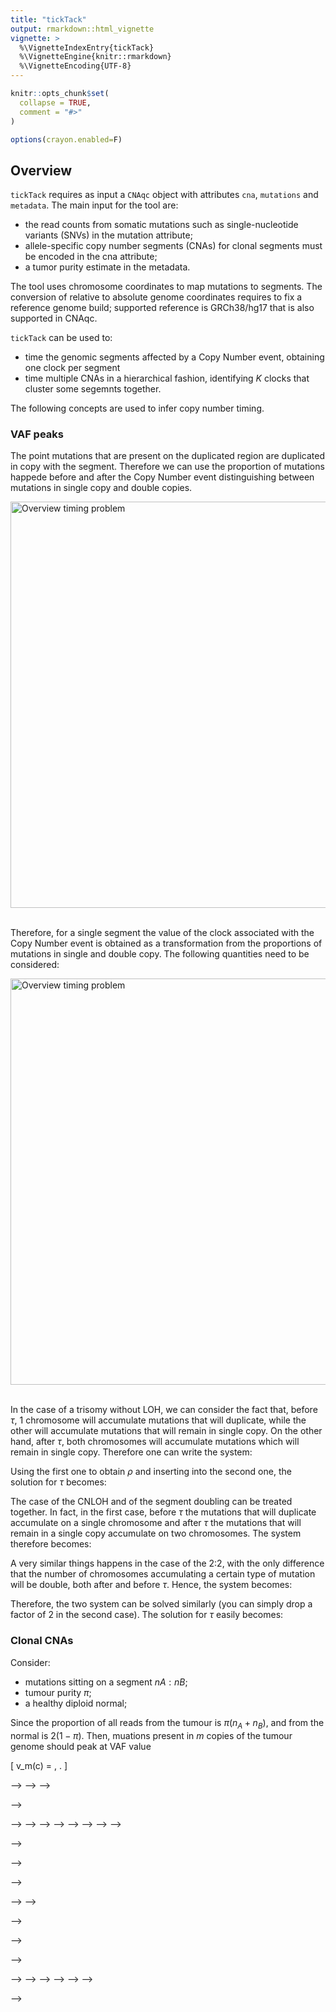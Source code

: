 ```yaml
---
title: "tickTack"
output: rmarkdown::html_vignette
vignette: >
  %\VignetteIndexEntry{tickTack}
  %\VignetteEngine{knitr::rmarkdown}
  %\VignetteEncoding{UTF-8}
---
```


```r
knitr::opts_chunk$set(
  collapse = TRUE,
  comment = "#>"
)

options(crayon.enabled=F)
```

## Overview

`tickTack` requires as input a `CNAqc` object with attributes `cna`, `mutations` and `metadata`. 
The main input for the tool are: 

- the read counts from somatic mutations such as single-nucleotide variants (SNVs) in the mutation attribute;
- allele-specific copy number segments (CNAs) for clonal segments must be encoded in the cna attribute;
- a tumor purity estimate in the metadata.

The tool uses chromosome coordinates to map mutations to segments. The conversion of relative to absolute genome coordinates requires to fix a reference genome build; supported reference is GRCh38/hg17 that is also supported in CNAqc. 

`tickTack` can be used to:

- time the genomic segments affected by a Copy Number event, obtaining one clock per segment
- time multiple CNAs in a hierarchical fashion, identifying $K$ clocks that cluster some segemnts together.

The following concepts are used to infer copy number timing.

### VAF peaks

The point mutations that are present on the duplicated region are duplicated in copy with the segment. Therefore we can use the proportion of mutations happede before and after the Copy Number event distinguishing between mutations in single copy and double copies.

<img src="img/timing_problem.png" alt="Overview timing problem" width="650" style="display: block; margin: 0 auto" /><br>


Therefore, for a single segment the value of the clock associated with the Copy Number event is obtained as a transformation from the proportions of mutations in single and double copy.
The following quantities need to be considered:


\begin{itemize}
	\item $N_m$ : number of mutations with multiplicity $m$;
	\item $\rho$ : mutation rate, indicates how many mutations occur per unit of time;
	\item $\tau$ : pseudo-time;
\end{itemize}


<img src="img/Mutations_single_double_copy_draw_process.png" alt="Overview timing problem" width="650" style="display: block; margin: 0 auto"/><br>


\subsubsection{2:1}

In the case of a trisomy without LOH, we can consider the fact that, before $\tau$, 1 chromosome will accumulate mutations that will duplicate, while the other will accumulate mutations that will remain in single copy. On the other hand, after $\tau$, both chromosomes will accumulate mutations which will remain in single copy. Therefore one can write the system:

\begin{align}
    \begin{cases}
        N_2 = \rho \tau  
        N_1 = \rho \tau + 3\rho(1 - \tau) \nonumber 
    \end{cases}
\end{align}

Using the first one to obtain $\rho$ and inserting into the second one, the solution for $\tau$ becomes:

\begin{equation}
	N_1 = N_2 + \frac{3N_2}{\tau}(1-\tau) \hspace{2mm} \rightarrow \hspace{2mm} N_1 + 2N_2 = \frac{3N_2}{\tau} \hspace{2mm} \rightarrow \hspace{2mm} \tau = \frac{3N_2}{N_1 + 2N_2}
\end{equation}

\subsubsection{2:0 and 2:2}

The case of the CNLOH and of the segment doubling can be treated together. In fact, in the first case, before $\tau$ the mutations that will duplicate accumulate on a single chromosome and after $\tau$ the mutations that will remain in a single copy accumulate on two chromosomes. The system therefore becomes:

\begin{align}
    \begin{cases}
        N_2 = \rho \tau  
        N_1 = 2\rho(1 - \tau) \nonumber 
    \end{cases}
\end{align}

A very similar things happens in the case of the 2:2, with the only difference that the number of chromosomes accumulating a certain type of mutation will be double, both after and before $\tau$. Hence, the system becomes:

\begin{align}
    \begin{cases}
        N_2 = 2\rho \tau  
        N_1 = 4\rho(1 - \tau) \nonumber 
    \end{cases}
\end{align} 

Therefore, the two system can be solved similarly (you can simply drop a factor of 2 in the second case). The solution for $\tau$ easily becomes:

\begin{equation}
	N_1 = \frac{2N_2(1-\tau)}{\tau} \hspace{2mm} \rightarrow \hspace{2mm} \tau(N_1 + 2N_2) = 2N_2 \hspace{2mm} \rightarrow \hspace{2mm} \tau = \frac{2N_2}{2N_2 + N_1}
\end{equation}



### Clonal CNAs

Consider:

- mutations sitting on a segment $nA:nB$;
- tumour purity $\pi$;
- a healthy diploid normal;

Since the proportion of all reads from the tumour is $\pi(n_A+n_B)$, and from the normal is $2(1-\pi)$. Then, muations present in $m$ copies of the tumour genome should peak at VAF value 

\[
v_m(c) = \dfrac{m \pi c}{
2 (1 - \pi) + \pi (n_A+n_B)
} \, .
\]



<!-- ## The model -->

<!-- <img src="img/pgm.png" alt="Overview timing problem" width="650" style="display: block; margin: 0 auto"/><br> -->


<!-- Here we show an example of the model application on real data from the Pan-Cancer Analysis of -->
<!--  Whole Genomes (PCAWG) cohort, specifically from a Renal Cell Carcinoma (Kidney-RCC) tumor type sample.  -->


<!-- ```{r setup, warning=FALSE} -->
<!-- library(tickTack) -->
<!-- library(gridExtra) # add in plotting function -->
<!-- library(ggplot2) # add in plotting function -->
<!-- library(bayesplot) # add in plotting function -->
<!-- library(tibble)  # check if needed -->
<!-- library(dplyr) # check if needed -->

<!-- library(bayesplot) #for plotting -->
<!-- library(ggplot2) #for plotting -->
<!-- library(stringr) #for plotting -->
<!-- library(patchwork) #for plotting -->
<!-- ``` -->


<!-- ```{r real data Kidney, echo = T, results = 'hide', warning=FALSE} -->
<!-- # Load template data -->
<!-- tickTack::pcawg_example_2 -->
<!-- data <- pcawg_example_2 -->



<!-- tolerance <- 0.1 -->


<!-- data <- tickTack::fit_h(data, max_attempts=2, INIT=TRUE, tolerance = tolerance, n_components = 0) -->
<!-- results <- data$results_timing -->


<!-- clock_assignment <- results$draws_and_summary[[3]]$summarized_results -->

<!-- input_data <- results$data$input_data -->
<!-- draws_and_summary <- results$draws_and_summary -->
<!-- log_lik_matrix_list <- results$log_lik_matrix_list -->
<!-- elbo_iterations <- results$elbo_iterations -->


<!-- results_model_selection <- model_selection_h(input_data, draws_and_summary, log_lik_matrix_list, elbo_iterations, n_components = 0) -->


<!-- best_K <- results_model_selection$best_K -->
<!-- model_selection_tibble <- results_model_selection$model_selection_tibble -->
<!-- entropy <- results_model_selection$entropy_list -->


<!-- p <- tickTack::plot_inference_h(results, best_K) -->
<!-- p -->

<!-- ``` -->


<!-- ```{r visualize, echo = T, warning=FALSE, fig.align='center'} -->
<!-- # Visualize distributions of draws from the approximate posterior -->

<!-- K = nrow(results_model_selection$model_selection_tibble) -->
<!-- S = nrow(results$data$accepted_cna) -->


<!-- ``` -->




<!-- ```{r tau, echo = T, fig.align='center'} -->
<!-- # from bayesplot -->
<!-- draws <- results$draws_and_summary[[best_K]]$draws -->

<!-- names <- paste("tau[", 1:best_K, "]", sep = "") -->

<!-- areas_tau <- mcmc_areas( -->
<!-- draws, -->
<!-- pars = names, -->
<!-- prob = 0.8, # 80% intervals -->
<!-- prob_outer = 0.95, # 99% -->
<!-- point_est = "median" -->
<!-- )+ -->
<!-- labs( -->
<!-- title = "Approximate Posterior distributions", -->
<!-- subtitle = "With median and 80% and 95% intervals" -->
<!-- )+ -->
<!-- xlim(0, 1) # + scale_x_continuous(breaks = c(1:5), labels = c("A", "B", "C", "D", "E")) -->
<!-- areas_tau -->


<!-- ``` -->


<!-- ```{r weights, echo = T, fig.height = 6, fig.width = 12, fig.align = "center"} -->
<!-- # from bayesplot -->
<!-- intervals_weigths_per_tau <- list() -->
<!-- for (k in 1:best_K){ -->
<!--   names_weights <- paste("w[",1:S,",", k, "]", sep = "") -->
<!--   p <- mcmc_intervals(draws, pars = names_weights, point_est = "median", prob = 0.8, prob_outer = 0.95)+ -->
<!--     labs( -->
<!--     title =  str_wrap( paste0("Posterior distributions of the weigths for tau ",k), width = 30 + K + sqrt(S)), -->
<!--     subtitle = "With median and 80% and 95% intervals" -->
<!--     ) -->
<!--    intervals_weigths_per_tau[[k]] <- ggplotGrob(p) -->
<!-- } -->
<!-- p <- gridExtra::grid.arrange(grobs = intervals_weigths_per_tau, ncol= best_K) #add global title -->




<!-- ``` -->







<!-- <!-- ```{r source plot, include=TRUE} --> -->
<!-- <!-- source("./plotting_function.R", local = knitr::knit_global()) --> -->
<!-- <!-- ``` --> -->




<!-- <!-- ```{r elbo, echo = T, fig.height = 20, fig.width = 12, fig.align = "center"} --> -->

<!-- <!-- # visualize elbo --> -->
<!-- <!-- p_elbo <- list() --> -->
<!-- <!-- for (i in 1:K){ --> -->
<!-- <!--   p_elbo[[i]] <- plot_elbo(elbo_iterations, i) + ggtitle(paste0("K = ", i)) --> -->
<!-- <!--   saveRDS(p_elbo, paste0("./plots/elbo_vs_iterations_",i,".rds")) --> -->
<!-- <!-- } --> -->
<!-- <!-- p_elbo <- gridExtra::grid.arrange(grobs = p_elbo, nrow=K)  #add global title --> -->
<!-- <!-- p_elbo --> -->

<!-- <!-- ``` --> -->



<!-- <!-- ```{r model, echo = T, fig.height = 8, fig.width = 12, fig.align = "center"} --> -->

<!-- <!-- # visualize model selection scores --> -->

<!-- <!-- p_model_selection <- plotting_model_selection(model_selection_tibble, best_K, entropy) --> -->
<!-- <!-- p_model_selection --> -->

<!-- <!-- cat("Best K =",best_K) --> -->

<!-- <!-- ``` --> -->


<!-- <!-- ```{r plots, echo = T, fig.height = 18, fig.width = 12, fig.align = "center"} --> -->

<!-- <!-- plot_model_selection_inference <- list() --> -->
<!-- <!-- for (i in 1:K){ --> -->
<!-- <!--   plot_model_selection_inference[[i]] <- tickTack::plot_inference_h(results, i) + ggtitle(paste0("K = ", i)) --> -->
<!-- <!-- } --> -->
<!-- <!-- plot_model_selection_inference <- gridExtra::grid.arrange(grobs = plot_model_selection_inference, nrow=K) #add global title --> -->
<!-- <!-- plot_model_selection_inference --> -->

<!-- <!-- ``` --> -->


